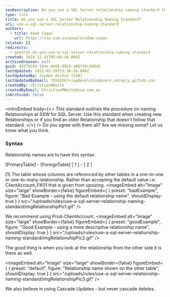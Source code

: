 ```yaml
---
seoDescription: Do you use a SQL Server relationship naming standard that outlines the syntax and best practices for creating descriptive relationship names?
type: rule
title: Do you use a SQL Server Relationship Naming Standard?
uri: use-a-sql-server-relationship-naming-standard
authors:
  - title: Adam Cogan
    url: https://ssw.com.au/people/adam-cogan
related: []
redirects:
  - general-do-you-use-a-sql-server-relationship-naming-standard
created: 2019-12-31T05:04:48.000Z
archivedreason: null
guid: d937d293-104e-4e65-8015-a88738c58045
lastUpdated: 2022-05-19T23:36:16.000Z
lastUpdatedBy: Jayden Alchin [SSW]
lastUpdatedByEmail: 75593567+jaydenalchin@users.noreply.github.com
createdBy: ChristianMWaite
createdByEmail: ChristianMWaite@ssw.com.au
isArchived: false
---
```


<introEmbed
  body={<>
This standard outlines the procedure on naming Relationships at SSW for SQL Server. Use this standard when creating new Relationships or if you find an older Relationship that doesn't follow that standard.
  </>}
/>
Do you agree with them all? Are we missing some? Let us know what you think.

### Syntax

Relationship names are to have this syntax:

[PrimaryTable] - [ForeignTable]
[ 1 ] - [ 2 ]

[1] The table whose columns are referenced by other tables in a one-to-one or one-to-many relationship.
Rather than accepting the default value i.e. ClientAccount_FK01 that is given from upsizing.
<imageEmbed
  alt="Image"
  size="large"
  showBorder={false}
  figureEmbed={ {
    preset: "badExample",
    figure: "Bad Example - using the default relationship name",
    shouldDisplay: true
  } }
  src="/uploads/rules/use-a-sql-server-relationship-naming-standard/imgRelationshipPic1.gif"
/>

We recommend using Prod-ClientAccount.
<imageEmbed
  alt="Image"
  size="large"
  showBorder={false}
  figureEmbed={ {
    preset: "goodExample",
    figure: "Good Example - using a more descriptive relationship name",
    shouldDisplay: true
  } }
  src="/uploads/rules/use-a-sql-server-relationship-naming-standard/imgRelationshipPic2.gif"
/>

The good thing is when you look at the relationship from the other side it is there as well.


<imageEmbed
  alt="Image"
  size="large"
  showBorder={false}
  figureEmbed={ {
    preset: "default",
    figure: "Relationship name shown on the other table",
    shouldDisplay: true
  } }
  src="/uploads/rules/use-a-sql-server-relationship-naming-standard/imgRelationshipPic3.gif"
/>

We also believe in using Cascade Updates - but never cascade deletes.
